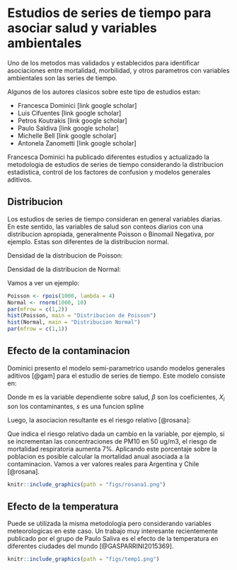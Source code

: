 # Estudios de series de tiempo para asociar salud y variables ambientales


Uno de los metodos mas validados y establecidos para identificar asociaciones entre mortalidad, morbilidad, y otros parametros con variables ambientales son las series de tiempo. 

Algunos de los autores clasicos sobre este tipo de estudios estan:

- Francesca Dominici [link google scholar]
- Luis Cifuentes [link google scholar]
- Petros Koutrakis [link google scholar]
- Paulo Saldiva [link google scholar]
- Michelle Bell [link google scholar]
- Antonela Zanometti [link google scholar]

Francesca Dominici ha publicado diferentes estudios y actualizado la metodologia de estudios de series de tiempo considerando la distribucion estadistica, control de los factores de confusion y modelos generales aditivos.

## Distribucion

Los estudios de series de tiempo consideran en general variables diarias. En este sentido, las variables de salud son conteos diarios con una distribucion apropiada, generalmente Poisson o Binomail Negativa, por ejemplo. Estas son diferentes de la distribucion normal. 

Densidad de la distribucion de Poisson:

\begin{equation}
p(x) = \lambda^x exp(-\lambda)/x!
(\#eq:12)
\end{equation}

Densidad de la distribucion de Normal:

\begin{equation}
f(x) = 1/( (2 \pi) \sigma) e^-((x - \mu)^2/(2 \sigma^2)^0.5 )
(\#eq:13)
\end{equation}


Vamos a ver un ejemplo:

```r
Poisson <- rpois(1000, lambda = 4)
Normal <- rnorm(1000, 10)
par(mfrow = c(1,2))
hist(Poisson, main = "Distribucion de Poisson")
hist(Normal, main = "Distribucion Normal")
par(mfrow = c(1,1))
```


## Efecto de la contaminacion

Dominici presento el modelo semi-parametrico usando modelos generales aditivos [@gam] para el estudio de series de tiempo. Este modelo consiste en:

\begin{equation}
log(m) = \beta_0 + \beta_1 \cdot X_i + s(meteo) + s(time) + s(season) + ...
(\#eq:13)
\end{equation}

Donde m es la variable dependiente sobre salud, $\beta$ son los coeficientes, $X_i$ son los contaminantes, $s$ es una funcion spline  

Luego, la asociacion resultante es el riesgo relativo [@rosana]:

\begin{equation}
RR = exp(\beta_i \cdot \delta X_i)
(\#eq:13)
\end{equation}


Que indica el riesgo relativo dada un cambio en la variable, por ejemplo, si se incrementan las concentraciones de PM10 en 50 ug/m3, el riesgo de mortalidad respiratoria aumenta 7%. Aplicando este porcentaje sobre la poblacion es posible calcular la mortalidad anual asociada a la contaminacion. Vamos a ver valores reales para Argentina y Chile [@rosana].


```r
knitr::include_graphics(path = "figs/rosana1.png")
```

## Efecto de la temperatura

Puede se utilizada la misma metodologia pero considerando variables meteorologicas en este caso. Un trabajo muy interesante recientemente publicado por el grupo de Paulo Saliva es el efecto de la temperatura en diferentes ciudades del mundo [@GASPARRINI2015369].


```r
knitr::include_graphics(path = "figs/temp1.png")
```

